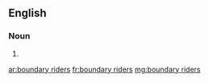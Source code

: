 {{also|boundary-riders}}
==English==

===Noun===
{{head|en|noun plural form}}

# {{plural of|boundary rider|lang=en}}

[[ar:boundary riders]]
[[fr:boundary riders]]
[[mg:boundary riders]]